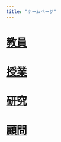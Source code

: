 ```yaml
---
title: "ホームページ"
---
```


# [教員](02_resume)

# [授業](03_lecture)

# [研究](04_research)

# [顧問](05_advisory)